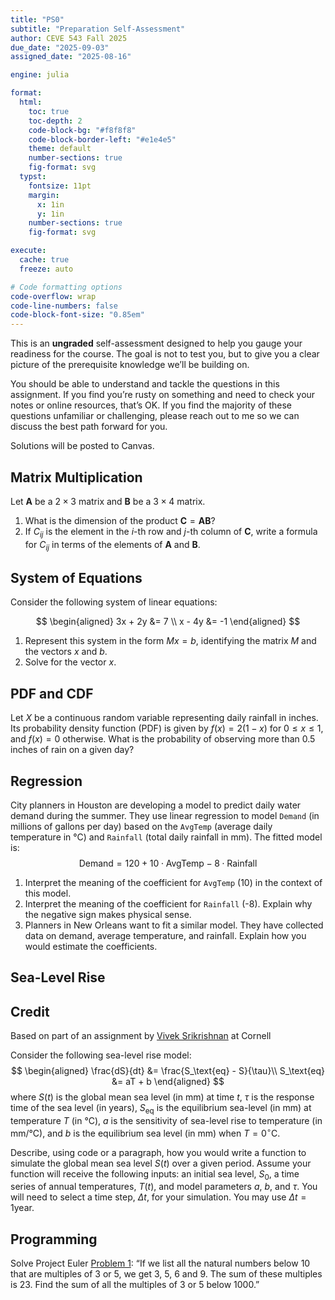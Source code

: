 ```yaml
---
title: "PS0"
subtitle: "Preparation Self-Assessment"
author: CEVE 543 Fall 2025
due_date: "2025-09-03"
assigned_date: "2025-08-16"

engine: julia

format:
  html:
    toc: true
    toc-depth: 2
    code-block-bg: "#f8f8f8"
    code-block-border-left: "#e1e4e5"
    theme: default
    number-sections: true
    fig-format: svg
  typst:
    fontsize: 11pt
    margin: 
      x: 1in
      y: 1in
    number-sections: true
    fig-format: svg

execute: 
  cache: true
  freeze: auto

# Code formatting options
code-overflow: wrap
code-line-numbers: false
code-block-font-size: "0.85em"
---
```


This is an **ungraded** self-assessment designed to help you gauge your readiness for the course. 
The goal is not to test you, but to give you a clear picture of the prerequisite knowledge we'll be building on.

You should be able to understand and tackle the questions in this assignment.
If you find you're rusty on something and need to check your notes or online resources, that's OK.
If you find the majority of these questions unfamiliar or challenging, please reach out to me so we can discuss the best path forward for you.

Solutions will be posted to Canvas.

## Matrix Multiplication

Let $\mathbf{A}$ be a $2 \times 3$ matrix and $\mathbf{B}$ be a $3 \times 4$ matrix.

1. What is the dimension of the product $\mathbf{C} = \mathbf{A}\mathbf{B}$?
2. If $C_{ij}$ is the element in the *i*-th row and *j*-th column of $\mathbf{C}$, write a formula for $C_{ij}$ in terms of the elements of $\mathbf{A}$ and $\mathbf{B}$.

## System of Equations

Consider the following system of linear equations:

$$
\begin{aligned}
3x + 2y &= 7 \\
x - 4y &= -1
\end{aligned}
$$

1. Represent this system in the form $Mx = b$, identifying the matrix $M$ and the vectors $x$ and $b$.
2. Solve for the vector $x$.

## PDF and CDF

Let $X$ be a continuous random variable representing daily rainfall in inches.
Its probability density function (PDF) is given by $f(x) = 2(1-x)$ for $0 \le x \le 1$, and $f(x) = 0$ otherwise.
What is the probability of observing more than 0.5 inches of rain on a given day?

## Regression

City planners in Houston are developing a model to predict daily water demand during the summer.
They use linear regression to model `Demand` (in millions of gallons per day) based on the `AvgTemp` (average daily temperature in °C) and `Rainfall` (total daily rainfall in mm).
The fitted model is:
$$
\text{Demand} = 120 + 10 \cdot \text{AvgTemp} - 8 \cdot \text{Rainfall}
$$

1. Interpret the meaning of the coefficient for `AvgTemp` (10) in the context of this model.
1. Interpret the meaning of the coefficient for `Rainfall` (-8). Explain why the negative sign makes physical sense.
1. Planners in New Orleans want to fit a similar model. They have collected data on demand, average temperature, and rainfall. Explain how you would estimate the coefficients.

## Sea-Level Rise

:::{.callout-tip}
## Credit

Based on part of an assignment by [Vivek Srikrishnan](https://envdata-sp24.viveks.me/assignments/hw02/hw02#problem-1) at Cornell
:::

Consider the following sea-level rise model:
$$
\begin{aligned}
\frac{dS}{dt} &= \frac{S_\text{eq} - S}{\tau}\\
S_\text{eq} &= aT + b
\end{aligned}
$$
where $S(t)$ is the global mean sea level (in mm) at time $t$, $\tau$ is the response time of the sea level (in years), $S_\text{eq}$ is the equilibrium sea-level (in mm) at temperature $T$ (in °C), $a$ is the sensitivity of sea-level rise to temperature (in mm/°C), and $b$ is the equilibrium sea level (in mm) when $T = 0^\circ \text{C}$.

Describe, using code or a paragraph, how you would write a function to simulate the global mean sea level $S(t)$ over a given period.
Assume your function will receive the following inputs: an initial sea level, $S_0$, a time series of annual temperatures, $T(t)$, and model parameters $a$, $b$, and $\tau$.
You will need to select a time step, $\Delta t$, for your simulation.
You may use $\Delta t = 1 \text{year}$.

## Programming

Solve Project Euler [Problem 1](https://projecteuler.net/problem=1): "If we list all the natural numbers below 10 that are multiples of 3 or 5, we get 3, 5, 6 and 9. The sum of these multiples is 23. Find the sum of all the multiples of 3 or 5 below 1000."